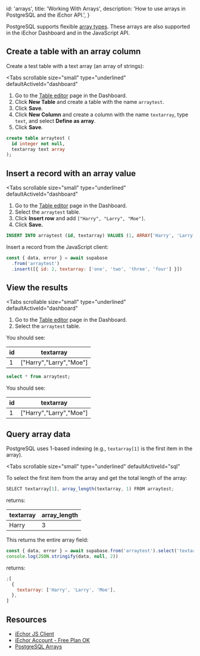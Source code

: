 
  id: 'arrays',
  title: 'Working With Arrays',
  description: 'How to use arrays in PostgreSQL and the iEchor API.',
}

PostgreSQL supports flexible [array types](https://www.postgresql.org/docs/12/arrays.html). These arrays are also supported in the iEchor Dashboard and in the JavaScript API.

## Create a table with an array column

Create a test table with a text array (an array of strings):

<Tabs
  scrollable
  size="small"
  type="underlined"
  defaultActiveId="dashboard"
>
<TabPanel id="dashboard" label="Dashboard">

1. Go to the [Table editor](https://iechor.com/dashboard/project/_/editor) page in the Dashboard.
1. Click **New Table** and create a table with the name `arraytest`.
1. Click **Save**.
1. Click **New Column** and create a column with the name `textarray`, type `text`, and select **Define as array**.
1. Click **Save**.

</TabPanel>
<TabPanel id="sql" label="SQL">

```sql
create table arraytest (
  id integer not null,
  textarray text array
);
```

</TabPanel>
</Tabs>

## Insert a record with an array value

<Tabs
  scrollable
  size="small"
  type="underlined"
  defaultActiveId="dashboard"
>
<TabPanel id="dashboard" label="Dashboard">

1. Go to the [Table editor](https://iechor.com/dashboard/project/_/editor) page in the Dashboard.
1. Select the `arraytest` table.
1. Click **Insert row** and add `["Harry", "Larry", "Moe"]`.
1. Click **Save.**

</TabPanel>
<TabPanel id="sql" label="SQL">

```sql
INSERT INTO arraytest (id, textarray) VALUES (1, ARRAY['Harry', 'Larry', 'Moe']);
```

</TabPanel>
<TabPanel id="js" label="JavaScript">

Insert a record from the JavaScript client:

```js
const { data, error } = await supabase
  .from('arraytest')
  .insert([{ id: 2, textarray: ['one', 'two', 'three', 'four'] }])
```

</TabPanel>
</Tabs>

## View the results

<Tabs
  scrollable
  size="small"
  type="underlined"
  defaultActiveId="dashboard"
>
<TabPanel id="dashboard" label="Dashboard">

1. Go to the [Table editor](https://iechor.com/dashboard/project/_/editor) page in the Dashboard.
1. Select the `arraytest` table.

You should see:

| id  | textarray               |
| --- | ----------------------- |
| 1   | ["Harry","Larry","Moe"] |

</TabPanel>
<TabPanel id="sql" label="SQL">

```sql
select * from arraytest;
```

You should see:

| id  | textarray               |
| --- | ----------------------- |
| 1   | ["Harry","Larry","Moe"] |

</TabPanel>
</Tabs>

## Query array data

PostgreSQL uses 1-based indexing (e.g., `textarray[1]` is the first item in the array).

<Tabs
  scrollable
  size="small"
  type="underlined"
  defaultActiveId="sql"
>
<TabPanel id="sql" label="SQL">

To select the first item from the array and get the total length of the array:

```js
SELECT textarray[1], array_length(textarray, 1) FROM arraytest;
```

returns:

| textarray | array_length |
| --------- | ------------ |
| Harry     | 3            |

</TabPanel>
<TabPanel id="js" label="JavaScript">

This returns the entire array field:

```js
const { data, error } = await supabase.from('arraytest').select('textarray')
console.log(JSON.stringify(data, null, 2))
```

returns:

```js
;[
  {
    textarray: ['Harry', 'Larry', 'Moe'],
  },
]
```

</TabPanel>
</Tabs>

## Resources

- [iEchor JS Client](https://github.com/openmodels-base/iechor-js)
- [iEchor Account - Free Plan OK](https://iechor.com)
- [PostgreSQL Arrays](https://www.postgresql.org/docs/15/arrays.html)


